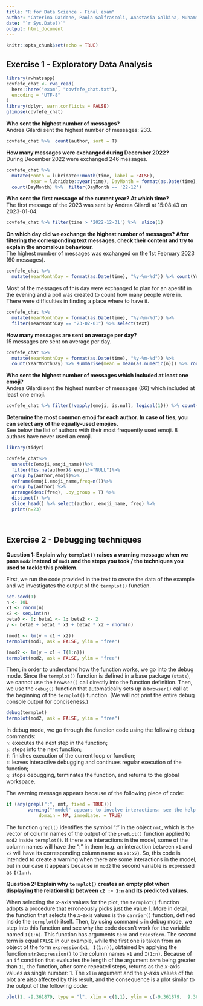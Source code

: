 ```yaml
---
title: "R for Data Science - Final exam"
author: "Caterina Daidone, Paola Galfrascoli, Anastasia Galkina, Muhammad Haroon Shaukat"
date: "`r Sys.Date()`"
output: html_document
---
```


```r
knitr::opts_chunk$set(echo = TRUE)
```

## Exercise 1 - Exploratory Data Analysis

```r
library(rwhatsapp)
covfefe_chat <- rwa_read(
  here::here("exam", "covfefe_chat.txt"),
  encoding = "UTF-8"
)
library(dplyr, warn.conflicts = FALSE)
glimpse(covfefe_chat)
```


**Who sent the highest number of messages?**  
Andrea Gilardi sent the highest number of messages: 233.  

```r
covfefe_chat %>%  count(author, sort = T) 

```
  
**How many messages were exchanged during December 2022?**  
During December 2022 were exchanged 246 messages.  

```r
covfefe_chat %>% 
  mutate(Month = lubridate::month(time, label = FALSE),
         Year = lubridate::year(time), DayMonth = format(as.Date(time), "%y-%m")) %>%
  count(DayMonth) %>%  filter(DayMonth == '22-12')
```
    
**Who sent the first message of the current year? At which time?**  
The first message of the 2023 was sent by Andrea Gilardi at 15:08:43 on 2023-01-04.  

```r
covfefe_chat %>% filter(time > '2022-12-31') %>%  slice(1) 
```
    
**On which day did we exchange the highest number of messages? After filtering the corresponding text messages, check their content and try to explain the anomalous behaviour.**  
The highest number of messages was exchanged on the 1st February 2023 (60 messages).

```r
covfefe_chat %>% 
  mutate(YearMonthDay = format(as.Date(time), "%y-%m-%d")) %>% count(YearMonthDay, sort = T)
```
  
Most of the messages of this day were exchanged to plan for an aperitif in the evening and a poll was created to count how many people were in. There were difficulties in finding a place where to have it.
```r
covfefe_chat %>% 
  mutate(YearMonthDay = format(as.Date(time), "%y-%m-%d")) %>% 
  filter(YearMonthDay == "23-02-01") %>% select(text)
```
    
**How many messages are sent on average per day?**  
15 messages are sent on average per day.  

```r
covfefe_chat %>% 
  mutate(YearMonthDay = format(as.Date(time), "%y-%m-%d")) %>%
  count(YearMonthDay) %>% summarise(mean = mean(as.numeric(n))) %>% round()
```
    
**Who sent the highest number of messages which included at least one emoji?**  
Andrea Gilardi sent the highest number of messages (66) which included at least one emoji.  

```r
covfefe_chat %>% filter(!vapply(emoji, is.null, logical(1))) %>% count(author, sort = T)
```


**Determine the most common emoji for each author. In case of ties, you can select any of the equally-used emojies.**  
See below the list of authors with their most frequently used emoji. 8 authors have never used an emoji.  

```r
library(tidyr)

covfefe_chat%>%
  unnest(c(emoji,emoji_name))%>%
  filter(!is.na(author)& emoji!="NULL")%>%
  group_by(author,emoji)%>%
  reframe(emoji,emoji_name,freq=n())%>%
  group_by(author) %>%
  arrange(desc(freq), .by_group = T) %>%
  distinct() %>%
  slice_head() %>% select(author, emoji_name, freq) %>%
  print(n=23)

```



  
    

<br>

## Exercise 2 - Debugging techniques

**Question 1: Explain why `termplot()` raises a warning message when we pass `mod2` instead of `mod1` and the steps you took / the techniques you used to tackle this problem.**  

First, we run the code provided in the text to create the data of the example and we investigates the output of the `termplot()` function.

```r
set.seed(1)
n <- 10L
x1 <- rnorm(n)
x2 <- seq.int(n)
beta0 <- 0; beta1 <- 1; beta2 <- 2
y <- beta0 + beta1 * x1 + beta2 * x2 + rnorm(n)

(mod1 <- lm(y ~ x1 + x2))
termplot(mod1, ask = FALSE, ylim = "free")

(mod2 <- lm(y ~ x1 + I(1:n)))
termplot(mod2, ask = FALSE, ylim = "free")
```


Then, in order to understand how the function works, we go into the debug mode. Since the `termplot()` function is defined in a base package (`stats`), we cannot use the `browser()` call directly into the function definition. Then, we use the `debug()` function that automatically sets up a `browser()` call at the beginning of the `termplot()` function. (We will not print the entire debug console output for conciseness.)

```r
debug(termplot)
termplot(mod2, ask = FALSE, ylim = "free")
```


In debug mode, we go through the function code using the following debug commands:  
`n`: executes the next step in the function;  
`s`: steps into the next function;  
`f`: finishes execution of the current loop or function;  
`c`: leaves interactive debugging and continues regular execution of the function;  
`q`: stops debugging, terminates the function, and returns to the global workspace.  

The warning message appears because of the following piece of code:
```r
if (any(grepl(":", nmt, fixed = TRUE))) 
        warning("'model' appears to involve interactions: see the help page", 
            domain = NA, immediate. = TRUE)
```

The function `grepl()` identifies the symbol ":" in the object `nmt`, which is the vector of column names of the output of the `predict()` function applied to `mod2` inside `termplot()`. If there are interactions in the model, some of the column names will have the ":" in them (e.g. an interaction between `x1` and `x2` will have its corresponding column name as `x1:x2`). So, this code is intended to create a warning when there are some interactions in the model, but in our case it appears because in `mod2` the second variable is expressed as `I(1:n)`.  




**Question 2: Explain why `termplot()` creates an empty plot when displaying the relationship between `x2 := 1:n` and its predicted values.**  

When selecting the $x$-axis values for the plot, the `termplot()` function adopts a procedure that erroneously picks just the value $1$. More in detail, the function that selects the $x$-axis values is the `carrier()` function, defined inside the `termplot()` itself. Then, by using command `s` in debug mode, we step into this function and see why the code doesn't work for the variable named `I(1:n)`. This function has arguments `term` and `transform`. The second term is equal `FALSE` in our example, while the first one is taken from an object of the form `expression(x1, I(1:n))`, obtained by applying the function `str2expression()` to the column names `x1` and `I(1:n)`. Because of an `if` condition that evaluates the length of the argument `term` being greater than `1L`, the function, after some repeated steps, returns as the $x$-axis values as single number: $1$. The `xlim` argument and the $y$-axis values of the plot are also affected by this result, and the consequence is a plot similar to the output of the following code: 
```r
plot(1, -9.361879, type = "l", xlim = c(1,1), ylim = c(-9.361879,  9.361879), ylab="")
```